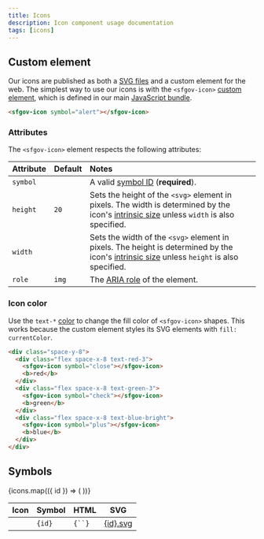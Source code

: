 ```yaml
---
title: Icons
description: Icon component usage documentation
tags: [icons]
---
```



## Custom element

Our icons are published as both a [SVG files](#symbols) and a custom element for
the web. The simplest way to use our icons is with the `<sfgov-icon>` [custom
element], which is defined in our main [JavaScript
bundle](../develop/javascript/).

```html live
<sfgov-icon symbol="alert"></sfgov-icon>
```

### Attributes

The `<sfgov-icon>` element respects the following attributes:

| Attribute | Default | Notes                                                                                                                                       |
| :-------- | :------ | :------------------------------------------------------------------------------------------------------------------------------------------ |
| `symbol`  |         | A valid [symbol ID](#symbols) (**required**).                                                                                               |
| `height`  | `20`    | Sets the height of the `<svg>` element in pixels. The width is determined by the icon's [intrinsic size] unless `width` is also specified.  |
| `width`   |         | Sets the width of the `<svg>` element in pixels. The height is determined by the icon's [intrinsic size] unless `height` is also specified. |
| `role`    | `img`   | The [ARIA role] of the element.                                                                                                             |


### Icon color

Use the `text-*` [color](../libraries/color/colorInterfaceLibrary#primary-colors) to change the fill color of `<sfgov-icon>` shapes. This works because the
custom element styles its SVG elements with `fill: currentColor`.

```html live
<div class="space-y-8">
  <div class="flex space-x-8 text-red-3">
    <sfgov-icon symbol="close"></sfgov-icon>
    <b>red</b>
  </div>
  <div class="flex space-x-8 text-green-3">
    <sfgov-icon symbol="check"></sfgov-icon>
    <b>green</b>
  </div>
  <div class="flex space-x-8 text-blue-bright">
    <sfgov-icon symbol="plus"></sfgov-icon>
    <b>blue</b>
  </div>
</div>
```

## Symbols

<table>
  <thead>
    <th>Icon</th>
    <th>Symbol</th>
    <th>HTML</th>
    <th>SVG</th>
  </thead>
  <tbody>
    {icons.map(({ id }) => (
      <tr key={id} className='align-middle'>
        <td className='text-center'>
          <sfgov-icon symbol={id} width={20} height={20} />
        </td>
        <td><code className='block px-8 py-4'>{id}</code></td>
        <td><code className='block px-8 py-4'>{`<sfgov-icon symbol="${id}"></sfgov-icon>`}</code></td>
        <td><a href={publishedUrl(`dist/icons/${id}.svg`)}>{id}.svg</a></td>
      </tr>
    ))}
  </tbody>
</table>

[custom element]: https://developer.mozilla.org/en-US/docs/Web/Web_Components/Using_custom_elements
[aria role]: https://developer.mozilla.org/en-US/docs/Web/Accessibility/ARIA/ARIA_Techniques#roles
[intrinsic size]: https://www.w3.org/Graphics/SVG/WG/wiki/Intrinsic_Sizing
